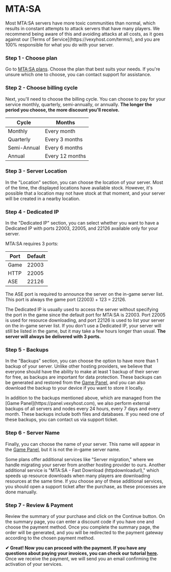 # MTA:SA


<Callout type="warning">
    Most MTA:SA servers have more toxic communities than normal, which results in constant attempts to attack servers that have many players. We recommend being aware of this and avoiding attacks at all costs, as it goes against our [Terms of Service](https://vexyhost.com/terms/), and you are 100% responsible for what you do with your server.
</Callout>

<Steps>

### Step 1 - Choose plan
Go to [MTA:SA plans](https://billing.vexyhost.com/store/mtasa-hosting). Choose the plan that best suits your needs. If you're unsure which one to choose, you can contact support for assistance.

### Step 2 - Choose billing cycle
Next, you'll need to choose the billing cycle. You can choose to pay for your service monthly, quarterly, semi-annually, or annually. **The longer the period you choose, the more discount you'll receive.**

| Cycle | Months |
| ------ | ------ |
| Monthly | Every month |
| Quarterly | Every 3 months |
| Semi-Annual | Every 6 months |
| Annual | Every 12 months |

### Step 3 - Server Location
In the "Location" section, you can choose the location of your server. Most of the time, the displayed locations have available stock. However, it's possible that a location may not have stock at that moment, and your server will be created in a nearby location.

### Step 4 - Dedicated IP
In the "Dedicated IP" section, you can select whether you want to have a Dedicated IP with ports 22003, 22005, and 22126 available only for your server.

<Callout type="info">
MTA:SA requires 3 ports:

| Port | Default |
| ---- | ------- |
| Game | 22003   |
| HTTP | 22005   |
| ASE  | 22126   |

The ASE port is required to announce the server on the in-game server list. This port is always the game port (22003) + 123 = 22126.

The Dedicated IP is usually used to access the server without specifying the port in the game since the default port for MTA:SA is 22003. Port 22005 is used for resource downloading, and port 22126 is used to list your server on the in-game server list. If you don't use a Dedicated IP, your server will still be listed in the game, but it may take a few hours longer than usual. **The server will always be delivered with 3 ports.**
</Callout>

### Step 5 - Backups
In the "Backups" section, you can choose the option to have more than 1 backup of your server. Unlike other hosting providers, we believe that everyone should have the ability to make at least 1 backup of their server for free, as backups are important for data protection. These backups can be generated and restored from the [Game Panel](https://panel.vexyhost.com), and you can also download the backup to your device if you want to store it locally.

<Callout type="info">
    In addition to the backups mentioned above, which are managed from the [Game Panel](https://panel.vexyhost.com), we also perform external backups of all servers and nodes every 24 hours, every 7 days and every month. These backups include both files and databases. If you need one of these backups, you can contact us via support ticket.
</Callout>

### Step 6 - Server Name
Finally, you can choose the name of your server. This name will appear in the [Game Panel](https://panel.vexyhost.com), but it is not the in-game server name.

<Callout type="info">
Some plans offer additional services like "Server migration," where we handle migrating your server from another hosting provider to ours. Another additional service is "MTA:SA - Fast Download (httpdownloadurl)," which speeds up resource downloads when many players are downloading resources at the same time. If you choose any of these additional services, you should open a support ticket after the purchase, as these processes are done manually.
</Callout>

### Step 7 - Review & Payment
Review the summary of your purchase and click on the Continue button. On the summary page, you can enter a discount code if you have one and choose the payment method. Once you complete the summary page, the order will be generated, and you will be redirected to the payment gateway according to the chosen payment method.

</Steps>

**✔ Great! Now you can proceed with the payment. If you have any questions about paying your invoices, you can check our tutorial [here](/payments-country).** Once we receive the payment, we will send you an email confirming the activation of your services.
